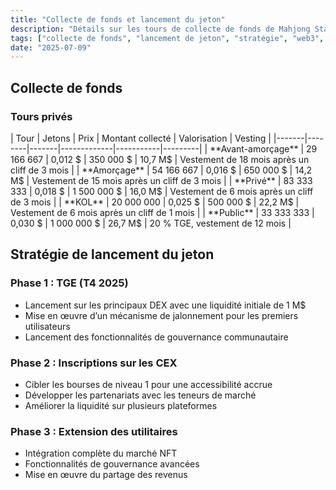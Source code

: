 ```yaml
---
title: "Collecte de fonds et lancement du jeton"
description: "Détails sur les tours de collecte de fonds de Mahjong Stars, la stratégie de lancement du jeton et le déploiement progressif du $MJS."
tags: ["collecte de fonds", "lancement de jeton", "stratégie", "web3", "tokenomics"]
date: "2025-07-09"
---
```



## Collecte de fonds

### Tours privés

<Card className='mt-4 w-fit'>
| Tour | Jetons | Prix | Montant collecté | Valorisation | Vesting |
|-------|--------|-------|-------------|-----------|---------|
| **Avant-amorçage** | 29 166 667 | 0,012 $ | 350 000 $ | 10,7 M$ | Vestement de 18 mois après un cliff de 3 mois |
| **Amorçage** | 54 166 667 | 0,016 $ | 650 000 $ | 14,2 M$ | Vestement de 15 mois après un cliff de 3 mois |
| **Privé** | 83 333 333 | 0,018 $ | 1 500 000 $ | 16,0 M$ | Vestement de 6 mois après un cliff de 3 mois |
| **KOL** | 20 000 000 | 0,025 $ | 500 000 $ | 22,2 M$ | Vestement de 6 mois après un cliff de 1 mois |
| **Public** | 33 333 333 | 0,030 $ | 1 000 000 $ | 26,7 M$ | 20 % TGE, vestement de 12 mois |
</Card>

## Stratégie de lancement du jeton

### Phase 1 : TGE (T4 2025)
- Lancement sur les principaux DEX avec une liquidité initiale de 1 M$
- Mise en œuvre d’un mécanisme de jalonnement pour les premiers utilisateurs
- Lancement des fonctionnalités de gouvernance communautaire

### Phase 2 : Inscriptions sur les CEX
- Cibler les bourses de niveau 1 pour une accessibilité accrue
- Développer les partenariats avec les teneurs de marché
- Améliorer la liquidité sur plusieurs plateformes

### Phase 3 : Extension des utilitaires
- Intégration complète du marché NFT
- Fonctionnalités de gouvernance avancées
- Mise en œuvre du partage des revenus
